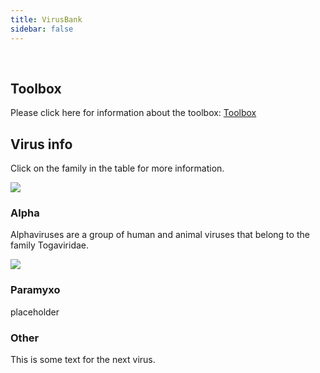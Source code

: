 ```yaml
---
title: VirusBank
sidebar: false
---
```


&nbsp;

<!-- - - - -->

<!-- :::{ .g-col-md-8 .jumbotron } -->
<!-- ::::{ .display-1} -->
<!-- VirusBank -->
<!-- :::: -->
<!-- ::::{ .display-4} -->
<!-- Toolbox and virus info -->
<!-- :::: -->
<!-- ::: -->

<!-- - - - -->

## Toolbox

Please click here for information about the toolbox: [Toolbox](toolbox/index.qmd)

## Virus info

Click on the family in the table for more information.

::: {.grid}

::: {.card .g-col-4 .p-0 .rounded}
::: {.card-img-top}
[![](alpha/virus.jpg)](alpha/index.qmd)
:::
::: {.card-body}
::: {.card-title }
### Alpha
:::
::: {.card-text}
Alphaviruses are a group of human and animal viruses that belong to the family Togaviridae.
:::
:::
:::

::: {.card .g-col-4 .p-0 .rounded}
::: {.card-img-top}
[![](paramyxo/virus.jpg)](paramyxo/index.qmd)
:::
::: {.card-body}
::: {.card-title }
### Paramyxo
:::
::: {.card-text}
placeholder
:::
:::
:::

::: {.card .g-col-4 .g-col-4 .p-2}
::: {.card-img-top}
:::
::: {.card-body}
::: {.card-title }
### Other
:::
::: {.card-text}
This is some text for the next virus.
:::
:::
:::

:::
